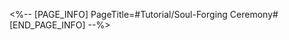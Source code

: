 <%-- [PAGE_INFO]
PageTitle=#Tutorial/Soul-Forging Ceremony#
[END_PAGE_INFO] --%>
{{Tutorial
|sort      = 634001
|title     = Soul-Forging Ceremony
|subtitle  = 
|type      = Adventure
|about     = 
|image1    = Tutorial Soul-Forging Ceremony 1.png{{subst:void|<!--$UPLOAD:<<SpriteOutput/TutorialPic/TutorialPage_634001.png>-<Tutorial Soul-Forging Ceremony 1.png>-<Tutorial Files>>-->}}
|text1     = Nikador's soul has been severed into 4 parts by the Kremnoans and is sealed into the 4 statues in the Soul-Forging Zone. {{Color|h|nobold=1|Insert the giant swords in these statues' hands into the base}} to release one fragment of Nikador's divinity.
|image2    = Tutorial Soul-Forging Ceremony 2.png{{subst:void|<!--$UPLOAD:<<SpriteOutput/TutorialPic/TutorialPage_634002.png>-<Tutorial Soul-Forging Ceremony 2.png>-<Tutorial Files>>-->}}
|text2     = Use the Hand of Zagreus to {{Color|h|nobold=1|grab the charging device}} and {{Color|h|nobold=1|place it at the foot of the statue}}. Then, use Oronyx's Prayer to {{Color|h|nobold=1|rewind space-time, letting the giant sword in the statue's hand return to a complete state,}} and activate the statue. Statues that are broken can be completed {{Color|h|nobold=1|by shining the light of the Miracle Orbs}}.
|image3    = Tutorial Soul-Forging Ceremony 3.png{{subst:void|<!--$UPLOAD:<<SpriteOutput/TutorialPic/TutorialPage_634003.png>-<Tutorial Soul-Forging Ceremony 3.png>-<Tutorial Files>>-->}}
|text3     = After all four statues in the {{Color|h|nobold=1|Night space-time}} are activated, you can break the shackles on Nikador's divinity and advance the story.
}}